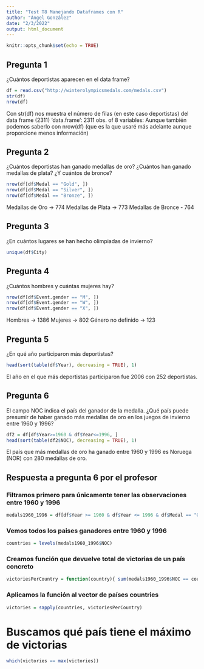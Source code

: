 ```yaml
---
title: "Test T8 Manejando Dataframes con R"
author: "Ángel González"
date: "2/3/2022"
output: html_document
---
```


```r
knitr::opts_chunk$set(echo = TRUE)
```

## Pregunta 1
¿Cuántos deportistas aparecen en el data frame?

```r
df = read.csv("http://winterolympicsmedals.com/medals.csv")
str(df)
nrow(df)
```

Con str(df) nos muestra el número de filas (en este caso deportistas) del data frame (2311)
'data.frame':    2311 obs. of  8 variables:
Aunque también podemos saberlo con nrow(df) (que es la que usaré más adelante aunque proporcione menos información)

## Pregunta 2
¿Cuántos deportistas han ganado medallas de oro? ¿Cuántos han ganado medallas de plata? ¿Y cuántos de
bronce?

```r
nrow(df[df$Medal == "Gold", ])
nrow(df[df$Medal == "Silver", ])
nrow(df[df$Medal == "Bronze", ])
```
Medallas de Oro -> 774
Medallas de Plata -> 773
Medallas de Bronce - 764

## Pregunta 3
¿En cuántos lugares se han hecho olimpiadas de invierno?

```r
unique(df$City)
```

## Pregunta 4
¿Cuántos hombres y cuántas mujeres hay?

```r
nrow(df[df$Event.gender == "M", ])
nrow(df[df$Event.gender == "W", ])
nrow(df[df$Event.gender == "X", ])
```
Hombres -> 1386
Mujeres -> 802
Género no definido -> 123

## Pregunta 5
¿En qué año participaron más deportistas?

```r
head(sort(table(df$Year), decreasing = TRUE), 1)
```
El año en el que más deportistas participaron fue 2006 con 252 deportistas.

## Pregunta 6
El campo NOC indica el país del ganador de la medalla. ¿Qué país puede presumir de haber ganado más
medallas de oro en los juegos de invierno entre 1960 y 1996?

```r
df2 = df[df$Year>=1960 & df$Year<=1996, ]
head(sort(table(df2$NOC), decreasing = TRUE), 1)
```
El país que más medallas de oro ha ganado entre 1960 y 1996 es Noruega (NOR) con 280 medallas de oro.

## Respuesta a pregunta 6 por el profesor
### Filtramos primero para únicamente tener las observaciones entre 1960 y 1996

```r
medals1960_1996 = df[df$Year >= 1960 & df$Year <= 1996 & df$Medal == "Gold",]
```

### Vemos todos los paises ganadores entre 1960 y 1996

```r
countries = levels(medals1960_1996$NOC)
```

### Creamos función que devuelve total de victorias de un país concreto

```r
victoriesPerCountry = function(country){ sum(medals1960_1996$NOC == country) }
```

### Aplicamos la función al vector de países countries

```r
victories = sapply(countries, victoriesPerCountry)
```

# Buscamos qué país tiene el máximo de victorias

```r
which(victories == max(victories))
```


